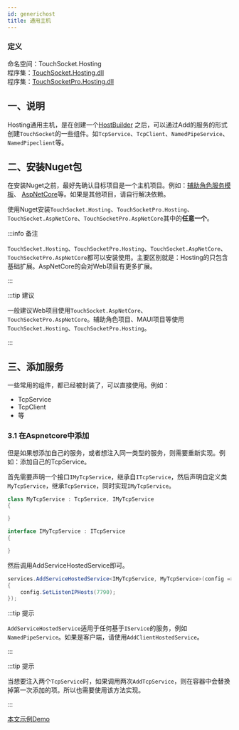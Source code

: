 ```yaml
---
id: generichost
title: 通用主机
---
```



### 定义

命名空间：TouchSocket.Hosting <br/>
程序集：[TouchSocket.Hosting.dll](https://www.nuget.org/packages/TouchSocket.Hosting)<br/>
程序集：[TouchSocketPro.Hosting.dll](https://www.nuget.org/packages/TouchSocketPro.Hosting)


## 一、说明

Hosting通用主机，是在创建一个[HostBuilder](https://learn.microsoft.com/zh-cn/dotnet/core/extensions/generic-host) 之后，可以通过Add的服务的形式创建`TouchSocket`的一些组件。如`TcpService`、`TcpClient`、`NamedPipeService`、`NamedPipeclient`等。


## 二、安装Nuget包

在安装Nuget之前，最好先确认目标项目是一个主机项目。例如：[辅助角色服务模板](https://learn.microsoft.com/zh-cn/dotnet/core/extensions/generic-host)、 [AspNetCore](https://learn.microsoft.com/zh-cn/aspnet/core)等。如果是其他项目，请自行解决依赖。

使用Nuget安装`TouchSocket.Hosting`、`TouchSocketPro.Hosting`、`TouchSocket.AspNetCore`、`TouchSocketPro.AspNetCore`其中的**任意一个**。

:::info 备注

`TouchSocket.Hosting`、`TouchSocketPro.Hosting`、`TouchSocket.AspNetCore`、`TouchSocketPro.AspNetCore`都可以安装使用。主要区别就是：Hosting的只包含基础扩展。AspNetCore的会对Web项目有更多扩展。

:::  

:::tip 建议

一般建议Web项目使用`TouchSocket.AspNetCore`、`TouchSocketPro.AspNetCore`。辅助角色项目、MAUI项目等使用`TouchSocket.Hosting`、`TouchSocketPro.Hosting`。

:::  

## 三、添加服务

一些常用的组件，都已经被封装了，可以直接使用。例如：

- TcpService
- TcpClient
- 等

### 3.1 在Aspnetcore中添加

但是如果想添加自己的服务，或者想注入同一类型的服务，则需要重新实现。例如：添加自己的TcpService。

首先需要声明一个接口`IMyTcpService`，继承自`ITcpService`，然后声明自定义类`MyTcpService`，继承`TcpService`，同时实现`IMyTcpService`。

```csharp showLineNumbers
class MyTcpService : TcpService, IMyTcpService
{

}

interface IMyTcpService : ITcpService
{

}
```

然后调用AddServiceHostedService即可。

```csharp showLineNumbers
services.AddServiceHostedService<IMyTcpService, MyTcpService>(config =>
{
    config.SetListenIPHosts(7790);
});
```

:::tip 提示

`AddServiceHostedService`适用于任何基于`IService`的服务，例如`NamedPipeService`。如果是客户端，请使用`AddClientHostedService`。

:::  

:::tip 提示

当想要注入两个`TcpService`时，如果调用两次`AddTcpService`，则在容器中会替换掉第一次添加的项。所以也需要使用该方法实现。

:::  

[本文示例Demo](https://gitee.com/RRQM_Home/TouchSocket/tree/master/examples/Hosting)